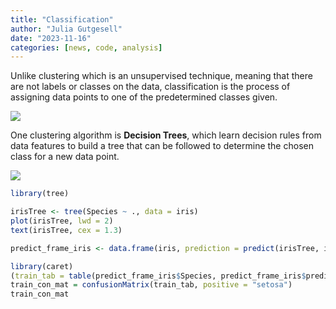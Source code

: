 ```yaml
---
title: "Classification"
author: "Julia Gutgesell"
date: "2023-11-16"
categories: [news, code, analysis]
---
```


Unlike clustering which is an unsupervised technique, meaning that there are not labels or classes on the data, classification is the process of assigning data points to one of the predetermined classes given.

![](classification.png)

One clustering algorithm is **Decision Trees**, which learn decision rules from data features to build a tree that can be followed to determine the chosen class for a new data point. 

![](tree.png)

```r
library(tree)

irisTree <- tree(Species ~ ., data = iris)
plot(irisTree, lwd = 2)
text(irisTree, cex = 1.3)
```


```r
predict_frame_iris <- data.frame(iris, prediction = predict(irisTree, iris, type = "class"))

library(caret)
(train_tab = table(predict_frame_iris$Species, predict_frame_iris$prediction))
train_con_mat = confusionMatrix(train_tab, positive = "setosa")
train_con_mat

```



